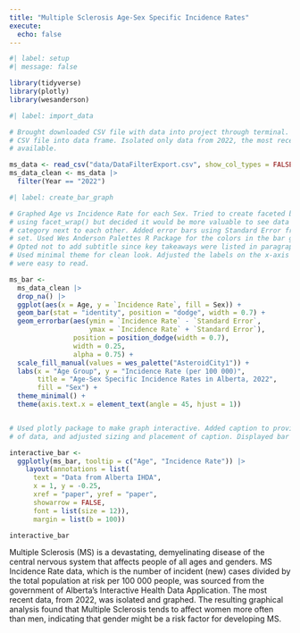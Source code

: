 ```yaml
---
title: "Multiple Sclerosis Age-Sex Specific Incidence Rates"
execute:
  echo: false
---
```


```r
#| label: setup
#| message: false

library(tidyverse)
library(plotly)
library(wesanderson)
```

```r
#| label: import_data

# Brought downloaded CSV file with data into project through terminal. Turned
# CSV file into data frame. Isolated only data from 2022, the most recent year
# available.

ms_data <- read_csv("data/DataFilterExport.csv", show_col_types = FALSE) 
ms_data_clean <- ms_data |>
  filter(Year == "2022") 
```

```r
#| label: create_bar_graph

# Graphed Age vs Incidence Rate for each Sex. Tried to create faceted bar graph
# using facet_wrap() but decided it would be more valuable to see data for each
# category next to each other. Added error bars using Standard Error from data
# set. Used Wes Anderson Palettes R Package for the colors in the bar graph.
# Opted not to add subtitle since key takeaways were listed in paragraph below.
# Used minimal theme for clean look. Adjusted the labels on the x-axis so they
# were easy to read.

ms_bar <- 
  ms_data_clean |> 
  drop_na() |>
  ggplot(aes(x = Age, y = `Incidence Rate`, fill = Sex)) +
  geom_bar(stat = "identity", position = "dodge", width = 0.7) +
  geom_errorbar(aes(ymin = `Incidence Rate` - `Standard Error`,
                    ymax = `Incidence Rate` + `Standard Error`),
                position = position_dodge(width = 0.7), 
                width = 0.25,  
                alpha = 0.75) +
  scale_fill_manual(values = wes_palette("AsteroidCity1")) +
  labs(x = "Age Group", y = "Incidence Rate (per 100 000)", 
       title = "Age-Sex Specific Incidence Rates in Alberta, 2022", 
       fill = "Sex") +
  theme_minimal() +
  theme(axis.text.x = element_text(angle = 45, hjust = 1))  


# Used plotly package to make graph interactive. Added caption to provide source
# of data, and adjusted sizing and placement of caption. Displayed bar graph.

interactive_bar <- 
  ggplotly(ms_bar, tooltip = c("Age", "Incidence Rate")) |>
    layout(annotations = list(
      text = "Data from Alberta IHDA",
      x = 1, y = -0.25,
      xref = "paper", yref = "paper",
      showarrow = FALSE,
      font = list(size = 12)), 
      margin = list(b = 100))

interactive_bar
```



Multiple Sclerosis (MS) is a devastating, demyelinating disease of the central
nervous system that affects people of all ages and genders. MS Incidence Rate
data, which is the number of incident (new) cases divided by the total
population at risk per 100 000 people, was sourced from the government of
Alberta's Interactive Health Data Application. The most recent data, from 2022,
was isolated and graphed. The resulting graphical analysis found that Multiple
Sclerosis tends to affect women more often than men, indicating that gender
might be a risk factor for developing MS.




